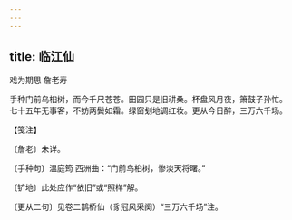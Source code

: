 ```yaml
---
---
---
```

title: 临江仙
---



戏为期思 詹老寿





手种门前乌桕树，而今千尺苍苍。田园只是旧耕桑。杯盘风月夜，箫鼓子孙忙。　七十五年无事客，不妨两鬓如霜。绿窗刬地调红妆。更从今日醉，三万六千场。





【笺注】


〔詹老〕未详。

〔手种句〕温庭筠 西洲曲：“门前乌桕树，惨淡天将曙。”

〔铲地〕此处应作“依旧”或“照样”解。

〔更从二句〕见卷二鹊桥仙（豸冠风采阕）“三万六千场”注。